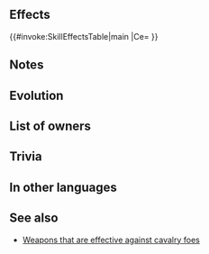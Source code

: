 {{Weapon Infobox
|tagid=SID_ウルファブラー＋
|weaponType=Blue Tome
|weaponName={{PAGENAME}}
|altWeaponName=Blárwolf Plus
|might=10
|range=2
|effectiveness=cavalry
|effect=Effective against cavalry foes.
|cost=300
|exclusive=0
|userVersion1=Closed|userVersion2=Open|statModifiers=0,10,0,0,0
|SE=se_effect_wolf01.flac
|properties=random_all
}}
==Effects==
{{#invoke:SkillEffectsTable|main
|Ce={{Eft|Effectiveness|{{Mt|Cavalry}}}}
}}
==Notes==
{{Effective damage bonus|cavalry}}
==Evolution==
{{WEvo
|weapon=Keen Blárwolf+
|Medals=200
|Stones=20
|Dew=
}}
==List of owners==
{{Skill Hero List}}
==Trivia==
{{TomeColorTrivia|blar}}
==In other languages==
{{OtherLanguages
|japanese=ブラーウルフ＋
|german=Blárwolf+
|spanishEU=Lobo zarco +
|spanishLA=Lobo añil +
|french=Crocs saphir +
|italian=Turchinlupo+
|chineseTW=蒼藍餓狼＋
|portuguese=Lobo anil+
}}
==See also==
* [[Weapons that are effective against cavalry foes]]
{{Weapons Navbox}}
{{DEFAULTSORT:Blarwolf+}}